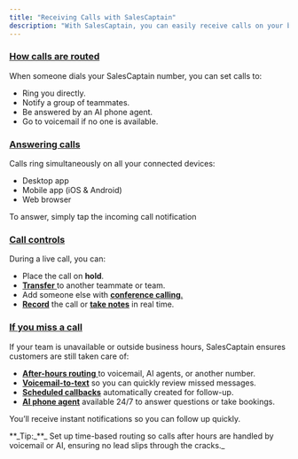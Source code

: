```yaml
---
title: "Receiving Calls with SalesCaptain"
description: "With SalesCaptain, you can easily receive calls on your business number across desktop, mobile, or web. Every inbound call is routed based on your call flow, ensuring customers always reach the right place."
---
```


### <u>How calls are routed</u>

When someone dials your SalesCaptain number, you can set calls to:

- Ring you directly.
- Notify a group of teammates.
- Be answered by an AI phone agent.
- Go to voicemail if no one is available.

### <u>Answering calls</u>

Calls ring simultaneously on all your connected devices:

- Desktop app
- Mobile app (iOS & Android)
- Web browser

To answer, simply tap the incoming call notification

### <u>Call controls</u>

During a live call, you can:

- Place the call on **hold**.
- **<u>Transfer</u>**<u> </u>to another teammate or team.
- Add someone else with **<u>conference calling</u>**<u>.</u>
- **<u>Record</u>** the call or **<u>take notes</u>** in real time.

### <u>If you miss a call</u>

If your team is unavailable or outside business hours, SalesCaptain ensures customers are still taken care of:

- **<u>After-hours routing</u>**<u> </u>to voicemail, AI agents, or another number.
- **<u>Voicemail-to-text</u>** so you can quickly review missed messages.
- **<u>Scheduled callbacks</u>** automatically created for follow-up.
- **<u>AI phone agent</u>** available 24/7 to answer questions or take bookings.

You’ll receive instant notifications so you can follow up quickly.

<Info>
  **_<Tooltip tip="">Tip</Tooltip>:_**_ Set up time-based routing so calls after hours are handled by voicemail or AI, ensuring no lead slips through the cracks._
</Info>